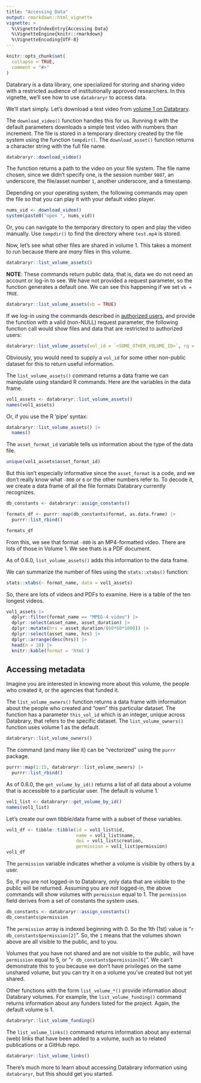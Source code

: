 ```yaml
---
title: "Accessing Data"
output: rmarkdown::html_vignette
vignette: >
  %\VignetteIndexEntry{Accessing Data}
  %\VignetteEngine{knitr::rmarkdown}
  %\VignetteEncoding{UTF-8}
---
```


```r
knitr::opts_chunk$set(
  collapse = TRUE,
  comment = "#>"
)
```

Databrary is a data library, one specialized for storing and sharing video with a restricted audience of institutionally approved researchers.
In this vignette, we'll see how to use `databraryr` to access data.

We'll start simply.
Let's download a test video from [volume 1 on Databrary](https://databrary.org/volume/1).

The `download_video()` function handles this for us.
Running it with the default parameters downloads a simple test video with numbers
than increment.
The file is stored in a temporary directory created by the file system using the function `tempdir()`.
The `download_asset()` function returns a character string with the full file name.

```r
databraryr::download_video()
```

The function returns a path to the video on your file system.
The file name chosen, since we didn't specify one, is the session number `9807`, an underscore, the file/asset number `1`, another underscore, and a timestamp.

Depending on your operating system, the following commands may open the file so that you can play it with your default video player.

```r
nums_vid <- download_video()
system(paste0("open ", nums_vid))
```

Or, you can navigate to the temporary directory to open and play the video manually.
Use `tempdir()` to find the directory where `test.mp4` is stored.

Now, let's see what other files are shared in volume 1.
This takes a moment to run because there are *many* files in this volume.

```r
databraryr::list_volume_assets()
```

**NOTE**: These commands return public data, that is, data we do not need an account or log-in to see.
We have not provided a request parameter, so the function generates a default one.
We can see this happening if we set `vb = TRUE`.

```r
databraryr::list_volume_assets(vb = TRUE)
```

If we log-in using the commands described in [authorized users](authorized-users.Rmd), and provide the function with a valid (non-NULL) request parameter, the following function call would show files and data that are restricted to authorized users:

```r
databraryr::list_volume_assets(vol_id = `<SOME_OTHER_VOLUME_ID>`, rq = rq)
```

Obviously, you would need to supply a `vol_id` for some other non-public dataset for this to return useful information.

The `list_volume_assets()` command returns a data frame we can manipulate using standard R commands.
Here are the variables in the data frame.

```r
vol1_assets <- databraryr::list_volume_assets()
names(vol1_assets)
```

Or, if you use the R 'pipe' syntax:

```r
databraryr::list_volume_assets() |>
  names()
```

The `asset_format_id` variable tells us information about the type of the data file.

```r
unique(vol1_assets$asset_format_id)
```

But this isn't especially informative since the `asset_format` is a code, and we don't really know what `-800` or `6` or the other numbers refer to.
To decode it, we create a data frame of all the file formats Databrary currently recognizes.

```r
db_constants <- databraryr::assign_constants()

formats_df <- purrr::map(db_constants$format, as.data.frame) |>
  purrr::list_rbind()

formats_df
```

From this, we see that format `-800` is an MP4-formatted video. 
There are lots of those in Volume 1.
We see that`6` is a PDF document.

As of 0.6.0, `list_volume_assets()` adds this information to the data frame.

We can summarize the number of files using the `stats::xtabs()` function:

```r
stats::xtabs(~ format_name, data = vol1_assets)
```
So, there are lots of videos and PDFs to examine.
Here is a table of the ten longest videos.

```r
vol1_assets |>
  dplyr::filter(format_name == "MPEG-4 video") |>
  dplyr::select(asset_name, asset_duration) |>
  dplyr::mutate(hrs = asset_duration/(60*60*1000)) |>
  dplyr::select(asset_name, hrs) |>
  dplyr::arrange(desc(hrs)) |>
  head(n = 10) |>
  knitr::kable(format = 'html')
```

## Accessing metadata

Imagine you are interested in knowing more about this volume, the people who created it, or the agencies that funded it.

The `list_volume_owners()` function returns a data frame with information about the people who created and "own" this particular dataset.
The function has a parameter `this_vol_id` which is an integer, unique across Databrary, that refers to the specific dataset.
The `list_volume_owners()` function uses volume 1 as the default.

```r
databraryr::list_volume_owners()
```

The command (and many like it) can be "vectorized" using the `purrr` package.

```r
purrr::map(1:15, databraryr::list_volume_owners) |> 
  purrr::list_rbind()
```

As of 0.6.0, the `get_volume_by_id()` returns a list of all data about a volume that is accessible to a particular user.
The default is volume 1.

```r
vol1_list <- databraryr::get_volume_by_id()
names(vol1_list)
```
Let's create our own tibble/data frame with a subset of these variables.

```r
vol1_df <- tibble::tibble(id = vol1_list$id,
                          name = vol1_list$name,
                          doi = vol1_list$creation,
                          permission = vol1_list$permission)
vol1_df
```

The `permission` variable indicates whether a volume is visible by others by a user.

So, if you are not logged-in to Databrary, only data that are visible to the public will be returned.
Assuming you are *not* logged-in, the above commands will show volumes with `permission` equal to 1.
The `permission` field derives from a set of constants the system uses.

```r
db_constants <- databraryr::assign_constants()
db_constants$permission
```

The `permission` array is indexed beginning with 0.
So the 1th (1st) value is "`r db_constants$permission[2]`".
So, the `1` means that the volumes shown above are all visible to the public, and to you.

Volumes that you have not shared and are not visible to the public, will have `permission` equal to 5, or "`r db_constants$permission[6]`".
We can't demonstrate this to you because we don't have privileges on the same unshared volume, but you can try it on a volume you've created but not yet shared.

Other functions with the form `list_volume_*()` provide information about Databrary volumes.
For example, the `list_volume_funding()` command returns information about any funders listed for the project.
Again, the default volume is 1.

```r
databraryr::list_volume_funding()
```

The `list_volume_links()` command returns information about any external (web) links that have been added to a volume, such as to related publications or a GitHub repo.

```r
databraryr::list_volume_links()
```

There's much more to learn about accessing Databrary information using `databraryr`, but this should get you started.
